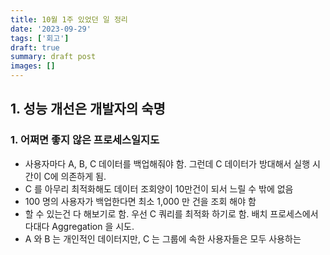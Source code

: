 ```yaml
---
title: 10월 1주 있었던 일 정리
date: '2023-09-29'
tags: ['회고']
draft: true
summary: draft post
images: []
---
```


## 1. 성능 개선은 개발자의 숙명


### 1. 어쩌면 좋지 않은 프로세스일지도

- 사용자마다 A, B, C 데이터를 백업해줘야 함. 그런데 C 데이터가 방대해서 실행 시간이 C에 의존하게 됨.
- C 를 아무리 최적화해도 데이터 조회양이 10만건이 되서 느릴 수 밖에 없음
- 100 명의 사용자가 백업한다면 최소 1,000 만 건을 조회 해야 함
- 할 수 있는건 다 해보기로 함. 우선 C 쿼리를 최적화 하기로 함. 배치 프로세스에서 다대다 Aggregation 을 시도.
- A 와 B 는 개인적인 데이터지만, C 는 그룹에 속한 사용자들은 모두 사용하는

